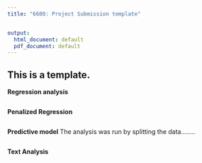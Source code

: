 ```yaml
---
title: "6600: Project Submission template"


output:
  html_document: default
  pdf_document: default
---
```

##  This is a template. 

**Regression analysis**


```r


```

**Penalized Regression**

```r


```


**Predictive model**
The analysis was run by splitting the data........
```r


```

**Text Analysis**

```r


```
